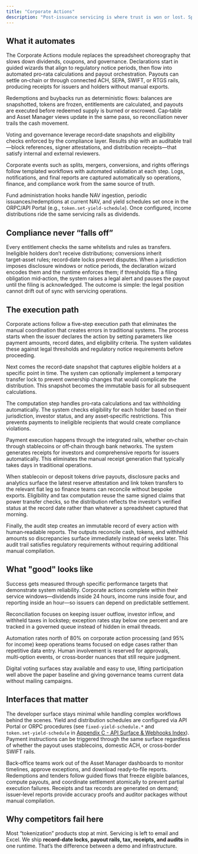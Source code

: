 ```yaml
---
title: "Corporate Actions"
description: "Post‑issuance servicing is where trust is won or lost. Spreadsheets, missed record dates, and cash leaks kill institutional confidence. Our Corporate Actions module orchestrates dividends, coupons, votes, redemptions, splits, mergers, tax handling, notifications, and receipts with record‑date discipline, multi‑rail payouts, and end‑to‑end audit trails so every action lands on time and matches the ledger."
---
```


## What it automates

The Corporate Actions module replaces the spreadsheet choreography that slows down dividends, coupons, and governance. Declarations start in guided wizards that align to regulatory notice periods, then flow into automated pro‑rata calculations and payout orchestration. Payouts can settle on‑chain or through connected ACH, SEPA, SWIFT, or RTGS rails, producing receipts for issuers and holders without manual exports.

Redemptions and buybacks run as deterministic flows: balances are snapshotted, tokens are frozen, entitlements are calculated, and payouts are executed before redeemed supply is burned or escrowed. Cap‑table and Asset Manager views update in the same pass, so reconciliation never trails the cash movement.

Voting and governance leverage record‑date snapshots and eligibility checks enforced by the compliance layer. Results ship with an auditable trail—block references, signer attestations, and distribution receipts—that satisfy internal and external reviewers.

Corporate events such as splits, mergers, conversions, and rights offerings follow templated workflows with automated validation at each step. Logs, notifications, and final reports are captured automatically so operations, finance, and compliance work from the same source of truth.

Fund administration hooks handle NAV ingestion, periodic issuances/redemptions at current NAV, and yield schedules set once in the ORPC/API Portal (e.g., `token.set-yield-schedule`). Once configured, income distributions ride the same servicing rails as dividends.

## Compliance never “falls off”

Every entitlement checks the same whitelists and rules as transfers. Ineligible holders don’t receive distributions; conversions inherit target‑asset rules; record‑date locks prevent disputes. When a jurisdiction imposes disclosure windows or notice periods, the declaration wizard encodes them and the runtime enforces them; if thresholds flip a filing obligation mid‑action, the system raises a legal alert and pauses the payout until the filing is acknowledged. The outcome is simple: the legal position cannot drift out of sync with servicing operations.

## The execution path

Corporate actions follow a five‑step execution path that eliminates the manual coordination that creates errors in traditional systems. The process starts when the issuer declares the action by setting parameters like payment amounts, record dates, and eligibility criteria. The system validates these against legal thresholds and regulatory notice requirements before proceeding.

Next comes the record‑date snapshot that captures eligible holders at a specific point in time. The system can optionally implement a temporary transfer lock to prevent ownership changes that would complicate the distribution. This snapshot becomes the immutable basis for all subsequent calculations.

The computation step handles pro‑rata calculations and tax withholding automatically. The system checks eligibility for each holder based on their jurisdiction, investor status, and any asset‑specific restrictions. This prevents payments to ineligible recipients that would create compliance violations.

Payment execution happens through the integrated rails, whether on‑chain through stablecoins or off‑chain through bank networks. The system generates receipts for investors and comprehensive reports for issuers automatically. This eliminates the manual receipt generation that typically takes days in traditional operations.

When stablecoin or deposit tokens drive payouts, disclosure packs and analytics surface the latest reserve attestation and link token transfers to the relevant fiat leg so finance teams can reconcile without bespoke exports. Eligibility and tax computation reuse the same signed claims that power transfer checks, so the distribution reflects the investor’s verified status at the record date rather than whatever a spreadsheet captured that morning.

Finally, the audit step creates an immutable record of every action with human‑readable reports. The outputs reconcile cash, tokens, and withheld amounts so discrepancies surface immediately instead of weeks later. This audit trail satisfies regulatory requirements without requiring additional manual compilation.

## What "good" looks like

Success gets measured through specific performance targets that demonstrate system reliability. Corporate actions complete within their service windows—dividends inside 24 hours, income runs inside four, and reporting inside an hour—so issuers can depend on predictable settlement.

Reconciliation focuses on keeping issuer outflow, investor inflow, and withheld taxes in lockstep; exception rates stay below one percent and are tracked in a governed queue instead of hidden in email threads.

Automation rates north of 80% on corporate action processing (and 95% for income) keep operations teams focused on edge cases rather than repetitive data entry. Human involvement is reserved for approvals, multi‑option events, or cross‑border nuances that still require judgment.

Digital voting surfaces stay available and easy to use, lifting participation well above the paper baseline and giving governance teams current data without mailing campaigns.

## Interfaces that matter

The developer surface stays minimal while handling complex workflows behind the scenes. Yield and distribution schedules are configured via API Portal or ORPC procedures (see `fixed‑yield‑schedule.*` and `token.set‑yield‑schedule` in [Appendix C - API Surface & Webhooks Index](Appendix%20C%20-%20API%20Surface%20%26%20Webhooks%20Index)). Payment instructions can be triggered through the same surface regardless of whether the payout uses stablecoins, domestic ACH, or cross‑border SWIFT rails.

Back‑office teams work out of the Asset Manager dashboards to monitor timelines, approve exceptions, and download ready‑to‑file reports. Redemptions and tenders follow guided flows that freeze eligible balances, compute payouts, and coordinate settlement atomically to prevent partial execution failures. Receipts and tax records are generated on demand; issuer‑level reports provide accuracy proofs and auditor packages without manual compilation.

## Why competitors fail here

Most “tokenization” products stop at mint. Servicing is left to email and Excel. We ship **record‑date locks, payout rails, tax, receipts, and audits** in one runtime. That’s the difference between a demo and infrastructure.
